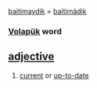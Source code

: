 [[baitimaydik]] = [[baitimädik]] 
=== [[Volapük]] word === 
== [[adjective]] == 
# [[current]] or [[up-to-date]]